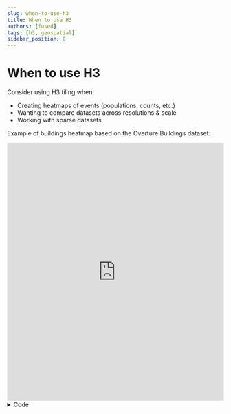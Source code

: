 ```yaml
---
slug: when-to-use-h3
title: When to use H3
authors: [fused]
tags: [h3, geospatial]
sidebar_position: 0
---
```


# When to use H3

Consider using H3 tiling when:
- Creating heatmaps of events (populations, counts, etc.)
- Wanting to compare datasets across resolutions & scale
- Working with sparse datasets

Example of buildings heatmap based on the Overture Buildings dataset:

<iframe 
  src="https://www.fused.io/server/v1/realtime-shared/fsh_1P5dqTKyPeryNpoPslct0o/run/file"
  width="100%"
  height="600px"
  frameBorder="0"
  style={{borderRadius: '8px'}}
></iframe>

<details>
<summary>Code</summary>
```python showLineNumbers
common = fused.load("https://github.com/fusedio/udfs/blob/main/public/common/")
@fused.udf
def udf(bounds: fused.types.Bounds = [-122.71963771127753,36.53196328805067,-120.70395948802646,38.082911654639275]):
    res = bounds_to_res(bounds)
    print(res)
    releases = ['2024-02-15-alpha-0', '2024-03-12-alpha-0', '2024-08-20-0', '2024-09-18-0', '2024-10-23-0', '2024-11-13-0', '2024-12-18-0', '2025-01-22-0', '2025-03-19-1', '2025-04-23-0', '2025-05-21-0']
    release1 = releases[-1]
    df1 = common.read_hexfile(bounds, f"s3://fused-users/fused/sina/overture_overview/{release1}/hex{res}.parquet", clip=True)

    return df1

@fused.cache
def bounds_to_res(bounds, res_offset=0, max_res=14, min_res=3):
    z = common.estimate_zoom(bounds)
    return max(min(int(3 + max(0, z - 3) / 1.7 + res_offset), max_res), min_res)
```
</details>

This example is based on [ingested buildings datasets in H3](/tutorials/Geospatial%20with%20Fused/h3-tiling/ingesting-dataset-to-h3#vector-to-hex)

### Converting Datasets to H3 tiles

We've provided a few options for converting datasets to H3 tiles:

| Type | Data Size | Hexagonification Type | H3 Output | Consideration |
|------|-----------|----------------------|-----------|---------------|
| [File to H3](./file-to-h3) | Small (< 100MB) | On the fly | Static Resolution | Easy to adjust. Can easily change field to hexagonify |
| [Dynamic Tile to H3](./dynamic-tile-to-h3) | Small (< 100MB) or Large (> 100MB) | On the fly | Dynamic Resolution | Easy to adjust. Can easily change field to hexagonify |
| [Ingesting Dataset to H3](./ingesting-dataset-to-h3) | Large (> 100MB) | Pre-computed | Dynamic Resolution | Requires deciding on which variable to hexagonify ahead of time |

### Example UDFs

- [Ookla Download Speed Heatmap](https://www.fused.io/workbench/catalog/Ookla_Download_Speeds-12a8bc7e-5baf-4eac-b695-a4434cff0554): Visualize download speeds across the world.
- [US Crop Viewer](https://www.fused.io/workbench/catalog/Hex_CDL_explorer-5b621c26-590d-4a11-b30c-d8d24ca16b3e): Explore crops around the US
- [Overture Release Difference Heatmap](https://www.fused.io/workbench/catalog/Overture_Hex_Diff-b513710b-bc22-4eb3-9c3e-78672927abb8): Visually identify differences between 2 Overture Building dataset releases. 

